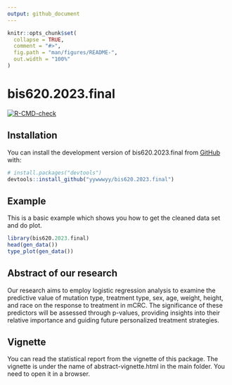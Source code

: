 ```yaml
---
output: github_document
---
```


<!-- README.md is generated from README.Rmd. Please edit that file -->

```r
knitr::opts_chunk$set(
  collapse = TRUE,
  comment = "#>",
  fig.path = "man/figures/README-",
  out.width = "100%"
)
```

# bis620.2023.final

<!-- badges: start -->
[![R-CMD-check](https://github.com/kaneplusplus/bis620.2023/actions/workflows/R-CMD-check.yaml/badge.svg)](https://github.com/kaneplusplus/bis620.2023/actions/workflows/R-CMD-check.yaml)
<!-- badges: end -->


## Installation

You can install the development version of bis620.2023.final from [GitHub](https://github.com/) with:

```r
# install.packages("devtools")
devtools::install_github("yywwwyy/bis620.2023.final")
```

## Example

This is a basic example which shows you how to get the cleaned data set and do plot.

```r
library(bis620.2023.final)
head(gen_data())
type_plot(gen_data())
```
## Abstract of our research

Our research aims to employ logistic regression analysis to examine the predictive value of mutation type, treatment type, sex, age, weight, height, and race on the response to treatment in mCRC. The significance of these predictors will be assessed through p-values, providing insights into their relative importance and guiding future personalized treatment strategies.

## Vignette

You can read the statistical report from the vignette of this package. The vignette is under the name of abstract-vignette.html in the main folder. You need to open it in a browser.


